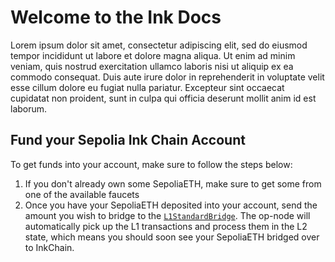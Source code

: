 # Welcome to the Ink Docs

Lorem ipsum dolor sit amet, consectetur adipiscing elit, sed do eiusmod tempor incididunt ut labore et dolore magna aliqua. Ut enim ad minim veniam, quis nostrud exercitation ullamco laboris nisi ut aliquip ex ea commodo consequat. Duis aute irure dolor in reprehenderit in voluptate velit esse cillum dolore eu fugiat nulla pariatur. Excepteur sint occaecat cupidatat non proident, sunt in culpa qui officia deserunt mollit anim id est laborum.

## Fund your Sepolia Ink Chain Account

To get funds into your account, make sure to follow the steps below:

1. If you don't already own some SepoliaETH, make sure to get some from one of the available faucets
2. Once you have your SepoliaETH deposited into your account, send the amount you wish to bridge to the [`L1StandardBridge`](https://sepolia.etherscan.io/address/0xC0d337f71aD19a8f17a1b297cDb3a86c5EEf9Eec). The op-node will automatically pick up the L1 transactions and process them in the L2 state, which means you should soon see your SepoliaETH bridged over to InkChain.
